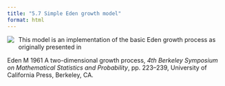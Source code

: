 ```yaml
---
title: "5.7 Simple Eden growth model"
format: html
---
```


[![](5.7-edenSimple.png)](5.7-edenSimple.nlogo){style="float:left; margin-right:10px; margin-bottom:5px;"} This model is an implementation of the basic Eden growth process as originally presented in

Eden M 1961 A two-dimensional growth process, _4th Berkeley Symposium on Mathematical Statistics and Probability_, pp. 223–239, University of California Press, Berkeley, CA.